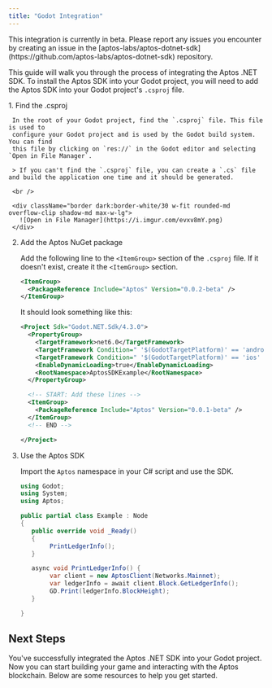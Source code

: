```yaml
---
title: "Godot Integration"
---
```


<Aside type="caution" emoji="❗">
  This integration is currently in beta. Please report any issues you encounter
  by creating an issue in the
  [aptos-labs/aptos-dotnet-sdk](https://github.com/aptos-labs/aptos-dotnet-sdk)
  repository.
</Aside>

This guide will walk you through the process of integrating the Aptos .NET SDK. To install the Aptos SDK into your Godot project,
you will need to add the Aptos SDK into your Godot project's `.csproj` file.


<Steps>
  1. Find the .csproj

     In the root of your Godot project, find the `.csproj` file. This file is used to
     configure your Godot project and is used by the Godot build system. You can find
     this file by clicking on `res://` in the Godot editor and selecting `Open in File Manager`.

     > If you can't find the `.csproj` file, you can create a `.cs` file and build the application one time and it should be generated.

     <br />

     <div className="border dark:border-white/30 w-fit rounded-md overflow-clip shadow-md max-w-lg">
       ![Open in File Manager](https://i.imgur.com/evxv8mY.png)
     </div>

  2. Add the Aptos NuGet package

     Add the following line to the `<ItemGroup>` section of the `.csproj` file. If it doesn't exist, create it the `<ItemGroup>` section.

     ```xml filename=".csproj"
     <ItemGroup>
       <PackageReference Include="Aptos" Version="0.0.2-beta" />
     </ItemGroup>
     ```

     It should look something like this:

     ```xml filename=".csproj" {10-14}
     <Project Sdk="Godot.NET.Sdk/4.3.0">
       <PropertyGroup>
         <TargetFramework>net6.0</TargetFramework>
         <TargetFramework Condition=" '$(GodotTargetPlatform)' == 'android' ">net7.0</TargetFramework>
         <TargetFramework Condition=" '$(GodotTargetPlatform)' == 'ios' ">net8.0</TargetFramework>
         <EnableDynamicLoading>true</EnableDynamicLoading>
         <RootNamespace>AptosSDKExample</RootNamespace>
       </PropertyGroup>

       <!-- START: Add these lines -->
       <ItemGroup>
         <PackageReference Include="Aptos" Version="0.0.1-beta" />
       </ItemGroup>
       <!-- END -->

     </Project>
     ```

  3. Use the Aptos SDK

     Import the `Aptos` namespace in your C# script and use the SDK.

     ```csharp filename="Example.cs" {3-3,9-9,12-16}
     using Godot;
     using System;
     using Aptos;

     public partial class Example : Node
     {
     	public override void _Ready()
     	{
             PrintLedgerInfo();
     	}

     	async void PrintLedgerInfo() {
             var client = new AptosClient(Networks.Mainnet);
             var ledgerInfo = await client.Block.GetLedgerInfo();
             GD.Print(ledgerInfo.BlockHeight);
     	}

     }
     ```
</Steps>

## Next Steps

You've successfully integrated the Aptos .NET SDK into your Godot project. Now
you can start building your game and interacting with the Aptos blockchain. Below
are some resources to help you get started.

<CardGrid>
  <LinkCard href="/build/sdks/dotnet-sdk/getting-started" title="Getting Started" description="Begin developing using the Aptos .NET SDK." />
</CardGrid>
